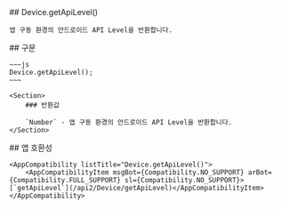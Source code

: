
<Section>
    ## Device.getApiLevel()

    앱 구동 환경의 안드로이드 API Level을 반환합니다.
</Section>
<Section>
    ## 구문

    ~~~js
    Device.getApiLevel();
    ~~~

    <Section>
        ### 반환값

        `Number` - 앱 구동 환경의 안드로이드 API Level을 반환합니다.
    </Section>
</Section>
<Section>
    ## 앱 호환성

    <AppCompatibility listTitle="Device.getApiLevel()">
        <AppCompatibilityItem msgBot={Compatibility.NO_SUPPORT} arBot={Compatibility.FULL_SUPPORT} sl={Compatibility.NO_SUPPORT}>[`getApiLevel`](/api2/Device/getApiLevel)</AppCompatibilityItem>
    </AppCompatibility>
</Section>
